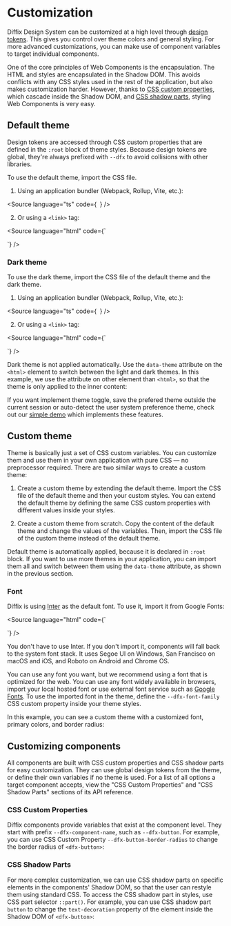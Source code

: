 
<Meta title="Customization" />

# Customization

Diffix Design System can be customized at a high level through [design tokens](/?path=/docs/customization--documentation). This gives you control over theme colors and general styling. For more advanced customizations, you can make use of component variables to target individual components.

One of the core principles of Web Components is the encapsulation. The HTML and styles are encapsulated in the Shadow DOM. This avoids conflicts with any CSS styles used in the rest of the application, but also makes customization harder. However, thanks to [CSS custom properties](https://developer.mozilla.org/en-US/docs/Web/CSS/--*), which cascade inside the Shadow DOM, and [CSS shadow parts](https://developer.mozilla.org/en-US/docs/Web/CSS/CSS_shadow_parts), styling Web Components is very easy.

## Default theme

Design tokens are accessed through CSS custom properties that are defined in the `:root` block of theme styles. Because design tokens are global, they're always prefixed with `--dfx` to avoid collisions with other libraries.

To use the default theme, import the CSS file.

1. Using an application bundler (Webpack, Rollup, Vite, etc.):

<Source
  language="ts"
  code={`
`}
/>

2. Or using a `<link>` tag:

<Source
  language="html"
  code={`
<link href="/node_modules/diffix-test/dist/themes/default.css" rel="stylesheet" />
`}
/>

### Dark theme

To use the dark theme, import the CSS file of the default theme and the dark theme.

1. Using an application bundler (Webpack, Rollup, Vite, etc.):

<Source
  language="ts"
  code={`
`}
/>

2. Or using a `<link>` tag:

<Source
  language="html"
  code={`
<link href="/node_modules/diffix-test/dist/themes/default.css" rel="stylesheet" />
<link href="/node_modules/diffix-test/dist/themes/dark.css" rel="stylesheet" />
`}
/>

Dark theme is not applied automatically. Use the `data-theme` attribute on the `<html>` element to switch between the light and dark themes. In this example, we use the attribute on other element than `<html>`, so that the theme is only applied to the inner content:

<style>{`
  #story--getting-started--dark-theme-inner div {
    display: grid;
    grid-template-columns: repeat(2, 1fr);
  }
  [data-theme='custom'] {
    padding: 0;
  }
`}</style>

<Canvas sourceState="shown" of={Stories.DarkTheme} />

If you want implement theme toggle, save the prefered theme outside the current session or auto-detect the user system preference theme, check out our [simple demo](https://github.com/dominikfryc/diffix-test/blob/next/demo/) which implements these features.

## Custom theme

Theme is basically just a set of CSS custom variables. You can customize them and use them in your own application with pure CSS — no preprocessor required. There are two similar ways to create a custom theme:

1. Create a custom theme by extending the default theme. Import the CSS file of the default theme and then your custom styles. You can extend the default theme by defining the same CSS custom properties with different values inside your styles.

2. Create a custom theme from scratch. Copy the content of the default theme and change the values of the variables. Then, import the CSS file of the custom theme instead of the default theme.

Default theme is automatically applied, because it is declared in `:root` block. If you want to use more themes in your application, you can import them all and switch between them using the `data-theme` attribute, as shown in the previous section.

### Font

Diffix is using [Inter](https://fonts.google.com/specimen/Inter) as the default font. To use it, import it from Google Fonts:

<Source
  language="html"
  code={`
<link rel="preconnect" href="https://fonts.googleapis.com" />
<link rel="preconnect" href="https://fonts.gstatic.com" crossorigin />
<link rel="stylesheet" href="https://fonts.googleapis.com/css2?family=Inter:wght@400;500;600;700&display=swap" />
`}
/>

You don't have to use Inter. If you don't import it, components will fall back to the system font stack. It uses Segoe UI on Windows, San Francisco on macOS and iOS, and Roboto on Android and Chrome OS.

You can use any font you want, but we recommend using a font that is optimized for the web. You can use any font widely available in browsers, import your local hosted font or use external font service such as [Google Fonts](https://fonts.google.com/). To use the imported font in the theme, define the `--dfx-font-family` CSS custom property inside your theme styles.

In this example, you can see a custom theme with a customized font, primary colors, and border radius:

<Canvas sourceState="shown" of={Stories.CustomTheme} />

## Customizing components

All components are built with CSS custom properties and CSS shadow parts for easy customization. They can use global design tokens from the theme, or define their own variables if no theme is used. For a list of all options a target component accepts, view the "CSS Custom Properties" and "CSS Shadow Parts" sections of its API reference.

### CSS Custom Properties

Diffix components provide variables that exist at the component level. They start with prefix `--dfx-component-name`, such as `--dfx-button`. For example, you can use CSS Custom Property `--dfx-button-border-radius` to change the border radius of `<dfx-button>`:

<Canvas sourceState="shown" of={Stories.CSSCustomProperty} />

### CSS Shadow Parts

For more complex customization, we can use CSS shadow parts on specific elements in the components' Shadow DOM, so that the user can restyle them using standard CSS. To access the CSS shadow part in styles, use CSS part selector `::part()`. For example, you can use CSS shadow part `button` to change the `text-decoration` property of the element inside the Shadow DOM of `<dfx-button>`:

<Canvas sourceState="shown" of={Stories.CSSPart} />
